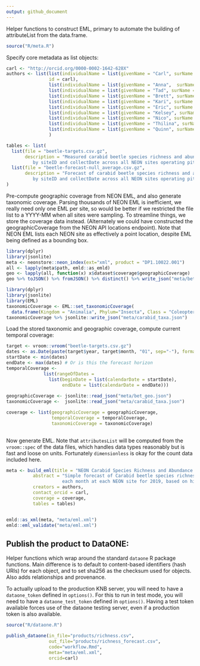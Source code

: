 ```yaml
---
output: github_document
---
```



Helper functions to construct EML, primary to automate the building of attributeList from the data.frame.  

```r
source("R/meta.R")
```

Specify core metadata as list objects:

```r
carl <- "http://orcid.org/0000-0002-1642-628X"
authors <- list(list(individualName = list(givenName = "Carl", surName = "Boettiger"), 
                id = carl),
                list(individualName = list(givenName = "Anna",  surName ="Spiers")),
                list(individualName = list(givenName = "Tad", surName = "Dallas")),
                list(individualName = list(givenName = "Brett", surName = "Melbourne")),
                list(individualName = list(givenName = "Kari", surName = "Norman")),
                list(individualName = list(givenName = "Eric", surName = "Sokol")),
                list(individualName = list(givenName = "Kelsey", surName = "Yule")),
                list(individualName = list(givenName = "Nico", surName = "Franz")),
                list(individualName = list(givenName = "Thilina", surName = "Surasinghe")),
                list(individualName = list(givenName = "Quinn", surName = "Thomas"))
                )

tables <- list(
  list(file = "beetle-targets.csv.gz", 
       description = "Measured carabid beetle species richness and abundance
          by siteID and collectDate across all NEON sites operating pitfall traps"),
  list(file = "beetle-forecast-null_average.csv.gz", 
       description = "Forecast of carabid beetle species richness and abundance
          by siteID and collectDate across all NEON sites operating pitfall traps")
)
```


Pre-compute geographic coverage from NEON EML, and also generate taxonomic coverage.  Parsing thousands of NEON EML is inefficient, we really need only one EML per site, so would be better if we restricted the file list to a YYYY-MM when all sites were sampling. To streamline things, we store the coverage data instead.  (Alternately we could have constructed the geographicCoverage from the NEON API locations endpoint).  Note that NEON EML lists each NEON site as effectively a point location, despite EML being defined as a bounding box.  

```r
library(dplyr)
library(jsonlite)
meta <- neonstore::neon_index(ext="xml", product = "DP1.10022.001")
all <- lapply(meta$path, emld::as_emld)
geo <- lapply(all, function(x) x$dataset$coverage$geographicCoverage)
geo %>% toJSON() %>% fromJSON() %>% distinct() %>% write_json("meta/bet_geo.json", auto_unbox=TRUE)
```

```r
library(dplyr)
library(jsonlite)
library(EML)
taxonomicCoverage <- EML::set_taxonomicCoverage(
  data.frame(Kingdom = "Animalia", Phylum="Insecta", Class = "Coleoptera", Family="Carabidae"))
taxonomicCoverage %>% jsonlite::write_json("meta/carabid_taxa.json")
```

Load the stored taxonomic and geographic coverage, compute current temporal coverage:

```r
target <- vroom::vroom("beetle-targets.csv.gz")
dates <- as.Date(paste(target$year, target$month, "01", sep="-"), format = "%Y-%b-%d")
startDate <- min(dates)
endDate <- max(dates) # Or is this the forecast horizon
temporalCoverage <- 
              list(rangeOfDates =
                list(beginDate = list(calendarDate = startDate),
                     endDate = list(calendarDate = endDate)))
                     
geographicCoverage <- jsonlite::read_json("meta/bet_geo.json")
taxonomicCoverage <-  jsonlite::read_json("meta/carabid_taxa.json")

coverage <- list(geographicCoverage = geographicCoverage,
                 temporalCoverage = temporalCoverage,
                 taxonomicCoverage = taxonomicCoverage)
               
```


Now generate EML. Note that `attributesList` will be computed from the `vroom::spec` of the data files,
which handles data types reasonably but is fast and loose on units.  Fortunately `dimensionless` is 
okay for the count data included here. 

```r
meta <- build_eml(title = "NEON Carabid Species Richness and Abundance Forecast", 
          abstract = "Simple forecast of Carabid beetle species richness and abundance at
                     each month at each NEON site for 2019, based on historical averages.", 
          creators = authors, 
          contact_orcid = carl,
          coverage = coverage,
          tables = tables)


emld::as_xml(meta, "meta/eml.xml")
emld::eml_validate("meta/eml.xml")
```


## Publish the product to DataONE:

Helper functions which wrap around the standard `dataone` R package functions.
Main difference is to default to content-based identifiers (hash URIs) for each
object, and to set sha256 as the checksum used for objects.  Also adds relationships
and provenance.  


To actually upload to the production KNB server, you will need to have a `dataone_token` defined in `options()`. For this to run in test mode, you will need to have a `dataone_test_token` defined in `options()`.  Having a test token available forces use of the dataone testing server, even if a production token is also available.  

```r
source("R/dataone.R")
```

```r
publish_dataone(in_file="products/richness.csv", 
                out_file="products/richness_forecast.csv", 
                code="workflow.Rmd", 
                meta="meta/eml.xml",
                orcid=carl)
```


